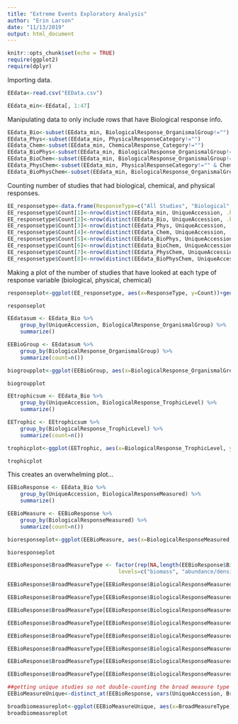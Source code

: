 ```yaml
---
title: "Extreme Events Exploratory Analysis"
author: "Erin Larson"
date: "11/13/2019"
output: html_document
---
```


```r
knitr::opts_chunk$set(echo = TRUE)
require(ggplot2)
require(dplyr)
```

Importing data.

```r
EEdata<-read.csv("EEData.csv")
```


```r
EEdata_min<-EEdata[, 1:47]
```

Manipulating data to only include rows that have Biological response info.
```r
EEdata_Bio<-subset(EEdata_min, BiologicalResponse_OrganismalGroup!="")
EEdata_Phys<-subset(EEdata_min, PhysicalResponseCategory!="")
EEdata_Chem<-subset(EEdata_min, ChemicalResponse_Category!="")
EEdata_BioPhys<-subset(EEdata_min, BiologicalResponse_OrganismalGroup!="" & PhysicalResponseCategory!="")
EEdata_BioChem<-subset(EEdata_min, BiologicalResponse_OrganismalGroup!="" & ChemicalResponse_Category!="")
EEdata_PhysChem<-subset(EEdata_min, PhysicalResponseCategory!="" & ChemicalResponse_Category!="")
EEdata_BioPhysChem<-subset(EEdata_min, BiologicalResponse_OrganismalGroup!="" & PhysicalResponseCategory!="" & ChemicalResponse_Category!="")
```

Counting number of studies that had biological, chemical, and physical responses.
```r
EE_responsetype<-data.frame(ResponseType=c("All Studies", "Biological", "Physical", "Chemical", "Biological & Physical", "Biological & Chemical", "Physical & Chemical", "Biological, Physical & Chemical"))
EE_responsetype$Count[1]<-nrow(distinct(EEdata_min, UniqueAccession, .keep_all=TRUE))
EE_responsetype$Count[2]<-nrow(distinct(EEdata_Bio, UniqueAccession, .keep_all=TRUE))
EE_responsetype$Count[3]<-nrow(distinct(EEdata_Phys, UniqueAccession, .keep_all=TRUE))
EE_responsetype$Count[4]<-nrow(distinct(EEdata_Chem, UniqueAccession, .keep_all=TRUE))
EE_responsetype$Count[5]<-nrow(distinct(EEdata_BioPhys, UniqueAccession, .keep_all=TRUE))
EE_responsetype$Count[6]<-nrow(distinct(EEdata_BioChem, UniqueAccession, .keep_all=TRUE))
EE_responsetype$Count[7]<-nrow(distinct(EEdata_PhysChem, UniqueAccession, .keep_all=TRUE))
EE_responsetype$Count[8]<-nrow(distinct(EEdata_BioPhysChem, UniqueAccession, .keep_all=TRUE))
```

Making a plot of the number of studies that have looked at each type of response variable (biological, physical, chemical)
```r
responseplot<-ggplot(EE_responsetype, aes(x=ResponseType, y=Count))+geom_bar(stat="identity")+theme_bw()+theme(axis.text.x=element_text(angle=90))

responseplot
```

```r
EEdatasum <- EEdata_Bio %>%
    group_by(UniqueAccession, BiologicalResponse_OrganismalGroup) %>%
    summarize()

EEBioGroup <- EEdatasum %>%
    group_by(BiologicalResponse_OrganismalGroup) %>%
    summarize(count=n())

biogroupplot<-ggplot(EEBioGroup, aes(x=BiologicalResponse_OrganismalGroup, y=count))+geom_bar(stat="identity")+theme_bw()+theme(axis.text.x=element_text(angle=90))

biogroupplot

```
```r
EEtrophicsum <- EEdata_Bio %>%
    group_by(UniqueAccession, BiologicalResponse_TrophicLevel) %>%
    summarize()

EETrophic <- EEtrophicsum %>%
    group_by(BiologicalResponse_TrophicLevel) %>%
    summarize(count=n())

trophicplot<-ggplot(EETrophic, aes(x=BiologicalResponse_TrophicLevel, y=count))+geom_bar(stat="identity")+theme_bw()+theme(axis.text.x=element_text(angle=90))

trophicplot

```

This creates an overwhelming plot... 
```r
EEBioResponse <- EEdata_Bio %>%
    group_by(UniqueAccession, BiologicalResponseMeasured) %>%
    summarize()

EEBioMeasure <- EEBioResponse %>%
    group_by(BiologicalResponseMeasured) %>%
    summarize(count=n())

bioresponseplot<-ggplot(EEBioMeasure, aes(x=BiologicalResponseMeasured, y=count))+geom_bar(stat="identity")+theme_bw()+theme(axis.text.x=element_text(angle=90))

bioresponseplot

```

```r
EEBioResponse$BroadMeasureType <- factor(rep(NA,length(EEBioResponse$BiologicalResponseMeasured)),
                                   levels=c("biomass", "abundance/density", "movement", "community structure", "community function", "reproduction", "individual condition", "evolutionary response"))

EEBioResponse$BroadMeasureType[EEBioResponse$BiologicalResponseMeasured %in% c("annual biomass","aboveground biomass","belowground biomass","biomass","summer biomass", "EVI")] <- "biomass"

EEBioResponse$BroadMeasureType[EEBioResponse$BiologicalResponseMeasured %in% c("abundance","annual abundance", "catches or landings", "density", "percent occurrence", "occupancy rate", "percent cover", "summer abundance", "annual Year of Young", "summer Year of Young", "population size structure")] <- "abundance/density"

EEBioResponse$BroadMeasureType[EEBioResponse$BiologicalResponseMeasured %in% c("behavior - movement", "colonization rate")] <- "movement"

EEBioResponse$BroadMeasureType[EEBioResponse$BiologicalResponseMeasured %in% c("annual evenness", "annual richness", "diversity", "functional beta diversity", "functional community structure","phenotypic diversity", "species evenness", "species richness", "summer evenness", "summer richness", "taxonomic beta diversity", "taxonomic diversity", "taxonomic richness", "macroinvertebrate community index", "community composition", "foodweb structure",  "taxonomic community structure")] <- "community structure"

EEBioResponse$BroadMeasureType[EEBioResponse$BiologicalResponseMeasured %in% c("carbon assimilation", "stability and persistence")] <- "community function"

EEBioResponse$BroadMeasureType[EEBioResponse$BiologicalResponseMeasured %in% c( "male survival", "reproduction - nest quantity", "reproduction - ovulation rate", "reproduction - young survival" )] <- "reproduction"

EEBioResponse$BroadMeasureType[EEBioResponse$BiologicalResponseMeasured %in% c("body condition", "diet", "growth",  "infection rate", "leaf carbon isotope ratio", "metabolism", "mortality", "ratio of leaf chlorophyl a:b", "rhizome starch levels", "rhizome sugar level", "seawater readiness", "stomach fullness", "stress - cortisol level", "total leaf chlorophyl"   )] <- "individual condition"

EEBioResponse$BroadMeasureType[EEBioResponse$BiologicalResponseMeasured %in% c("extinction rate")] <- "evolutionary response"

##getting unique studies so not double-counting the broad measure type
EEBioMeasureUnique<-distinct_at(EEBioResponse, vars(UniqueAccession, BroadMeasureType))

broadbiomeasureplot<-ggplot(EEBioMeasureUnique, aes(x=BroadMeasureType))+geom_bar()+theme_bw()+theme(axis.text.x=element_text(angle=90))
broadbiomeasureplot
```